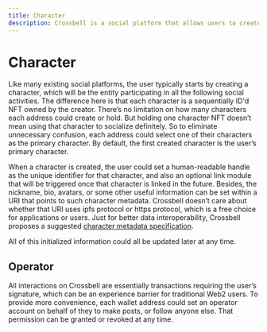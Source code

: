 ```yaml
---
title: Character
description: Crossbell is a social platform that allows users to create and own a unique, sequentially ID'd NFT character, set human-readable handles, and optionally link modules, as well as setting up operator accounts for convenience.
---
```


# Character

Like many existing social platforms, the user typically starts by creating a character, which will be the entity participating in all the following social activities. The difference here is that each character is a sequentially ID'd NFT owned by the creator. There’s no limitation on how many characters each address could create or hold. But holding one character NFT doesn’t mean using that character to socialize definitely. So to eliminate unnecessary confusion, each address could select one of their characters as the primary character. By default, the first created character is the user’s primary character.

When a character is created, the user could set a human-readable handle as the unique identifier for that character, and also an optional link module that will be triggered once that character is linked in the future. Besides, the nickname, bio, avatars, or some other useful information can be set within a URI that points to such character metadata. Crossbell doesn’t care about whether that URI uses ipfs protocol or https protocol, which is a free choice for applications or users. Just for better data interoperability, Crossbell proposes a suggested [character metadata specification](/docs/specs/metadata/character-metadata).

All of this initialized information could all be updated later at any time.

## Operator

All interactions on Crossbell are essentially transactions requiring the user’s signature, which can be an experience barrier for traditional Web2 users. To provide more convenience, each wallet address could set an operator account on behalf of they to make posts, or follow anyone else. That permission can be granted or revoked at any time.

